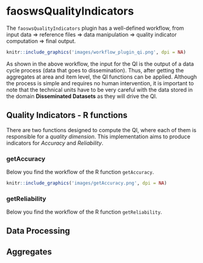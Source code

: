# **faoswsQualityIndicators** {#faoswsQualityIndicators}

The `faoswsQualityIndicators` plugin has a well-defined workflow, from input data $\Rightarrow$ reference files $\Rightarrow$ data manipulation $\Rightarrow$ quality indicator computation $\Rightarrow$ final output.

```r
knitr::include_graphics('images/workflow_plugin_qi.png', dpi = NA)
```

As shown in the above workflow, the input for the QI is the output of a data cycle process (data that goes to dissemination). Thus, after getting the aggregates at area and item level, the QI functions can be applied.
Although the process is simple and requires no human intervention, it is important to note that the technical units have to be very careful with the data stored in the domain **Disseminated Datasets** as they will drive the QI.

## **Quality Indicators - R functions**

There are two functions designed to compute the QI, where each of them is responsible for a *quality dimension*. This implementation aims to produce indicators for _Accuracy_ and _Reliability_.

### **getAccuracy**

Below you find the workflow of the R function `getAccuracy`.

```r
knitr::include_graphics('images/getAccuracy.png', dpi = NA)
```


### **getReliability**

Below you find the workflow of the R function `getReliability`.


## **Data Processing**

## **Aggregates**
